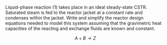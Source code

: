 
Liquid-phase reaction (1) takes place in an ideal steady-state CSTR. Saturated steam is fed to the reactor jacket at a constant rate and condenses within the jacket. Write and simplify the reactor design equations needed to model this system assuming that the gravimetric heat capacities of the reacting and exchange fluids are known and constant.

$$
A + B \rightarrow Z \tag{1}
$$
